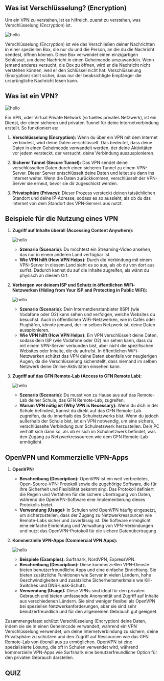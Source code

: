## Was ist Verschlüsselung? (Encryption)

Um ein VPN zu verstehen, ist es hilfreich, zuerst zu verstehen, was Verschlüsselung (Encryption) ist.

![hello](/how-encryption-works.png)

Verschlüsselung (Encryption) ist wie das Verschließen deiner Nachrichten in einer speziellen Box, die nur du und die Person, an die du die Nachricht sendest, öffnen können. Diese Box verwendet einen einzigartigen Schlüssel, um deine Nachricht in einen Geheimcode umzuwandeln. Wenn jemand anderes versucht, die Box zu öffnen, wird er die Nachricht nicht verstehen können, weil er den Schlüssel nicht hat. Verschlüsselung (Encryption) stellt sicher, dass nur der beabsichtigte Empfänger die ursprüngliche Nachricht lesen kann.

## Was ist ein VPN?

![hello](/a5E60vL_700bwp.png)

Ein VPN, oder Virtual Private Network (virtuelles privates Netzwerk), ist ein Dienst, der einen sicheren und privaten Tunnel für deine Internetverbindung erstellt. So funktioniert es:

1. **Verschlüsselung (Encryption):** Wenn du über ein VPN mit dem Internet verbindest, wird deine Daten verschlüsselt. Das bedeutet, dass deine Daten in einen Geheimcode verwandelt werden, der deine Aktivitäten vor jedem versteckt, der versucht, deine Verbindung auszuspionieren.

2. **Sicherer Tunnel (Secure Tunnel):** Das VPN sendet deine verschlüsselten Daten durch einen sicheren Tunnel zu einem VPN-Server. Dieser Server entschlüsselt deine Daten und leitet sie dann ins Internet weiter. Wenn die Daten zurückkommen, verschlüsselt der VPN-Server sie erneut, bevor sie dir zugeschickt werden.

3. **Privatsphäre (Privacy):** Dieser Prozess versteckt deinen tatsächlichen Standort und deine IP-Adresse, sodass es so aussieht, als ob du das Internet von dem Standort des VPN-Servers aus nutzt.

## Beispiele für die Nutzung eines VPN

1. **Zugriff auf Inhalte überall (Accessing Content Anywhere):**

   ![hello](/eu13.png)

   - **Szenario (Scenario):** Du möchtest ein Streaming-Video ansehen, das nur in einem anderen Land verfügbar ist.
   - **Wie VPN hilft (How VPN Helps):** Durch die Verbindung mit einem VPN-Server in diesem Land sieht es so aus, als ob du von dort aus surfst. Dadurch kannst du auf die Inhalte zugreifen, als wärst du physisch an diesem Ort.

2. **Verbergen vor deinem ISP und Schutz in öffentlichen WiFi-Netzwerken (Hiding from Your ISP and Protecting in Public WiFi):**

   ![hello](/anon.jpeg)

   - **Szenario (Scenario):** Dein Internetdienstanbieter (ISP) (wie Vodafone oder O2) kann sehen und verfolgen, welche Websites du besuchst. Auch in öffentlichen WiFi-Netzwerken, wie in Cafés oder Flughäfen, könnte jemand, der im selben Netzwerk ist, deine Daten ausspionieren.
   - **Wie VPN hilft (How VPN Helps):** Ein VPN verschlüsselt deine Daten, sodass dein ISP (wie Vodafone oder O2) nur sehen kann, dass du mit einem VPN-Server verbunden bist, aber nicht die spezifischen Websites oder Inhalte, die du aufrufst. In öffentlichen WiFi-Netzwerken schützt das VPN deine Daten ebenfalls vor neugierigen Augen, da die Verschlüsselung sicherstellt, dass niemand im selben Netzwerk deine Online-Aktivitäten einsehen kann.

3. **Zugriff auf das GFN Remote-Lab (Access to GFN Remote Lab):**

   ![hello](/tunnelGFN.png)

   - **Szenario (Scenario):** Du musst von zu Hause aus auf das Remote-Lab deiner Schule, das GFN Remote-Lab, zugreifen.
   - **Warum VPN nötig ist (Why VPN is Necessary):** Wenn du dich in der Schule befindest, kannst du direkt auf das GFN Remote-Lab zugreifen, da du innerhalb des Schulnetzwerks bist. Wenn du jedoch außerhalb der Schule bist, ist ein VPN notwendig, um eine sichere, verschlüsselte Verbindung zum Schulnetzwerk herzustellen. Dein PC verhält sich dann so, als ob er sich im Schulnetzwerk befindet, was den Zugang zu Netzwerkressourcen wie dem GFN Remote-Lab ermöglicht.

## OpenVPN und Kommerzielle VPN-Apps

1. **OpenVPN:**

   - **Beschreibung (Description):** OpenVPN ist ein weit verbreitetes, Open-Source-VPN-Protokoll sowie die zugehörige Software, die für ihre Sicherheit und Flexibilität bekannt sind. Das Protokoll definiert die Regeln und Verfahren für die sichere Übertragung von Daten, während die OpenVPN-Software eine Implementierung dieses Protokolls bietet.
   - **Verwendung (Usage):** In Schulen wird OpenVPN häufig eingesetzt, um sicherzustellen, dass der Zugang zu Netzwerkressourcen wie Remote-Labs sicher und zuverlässig ist. Die Software ermöglicht eine einfache Einrichtung und Verwaltung von VPN-Verbindungen und nutzt das OpenVPN-Protokoll für die sichere Datenübertragung.

2. **Kommerzielle VPN-Apps (Commercial VPN Apps):**

   ![hello](/commvpn.jpg)

   - **Beispiele (Examples):** Surfshark, NordVPN, ExpressVPN.
   - **Beschreibung (Description):** Diese kommerziellen VPN-Dienste bieten benutzerfreundliche Apps und eine einfache Einrichtung. Sie bieten zusätzliche Funktionen wie Server in vielen Ländern, hohe Geschwindigkeiten und zusätzliche Sicherheitsmerkmale wie Kill-Switches und DNS-Leak-Schutz.
   - **Verwendung (Usage):** Diese VPNs sind ideal für den privaten Gebrauch und bieten umfassende Anonymität und Zugriff auf Inhalte aus verschiedenen Ländern. Sie sind weniger flexibel als OpenVPN bei speziellen Netzwerkanforderungen, aber sie sind sehr benutzerfreundlich und für den allgemeinen Gebrauch gut geeignet.

Zusammengefasst schützt Verschlüsselung (Encryption) deine Daten, indem sie sie in einen Geheimcode verwandelt, während ein VPN Verschlüsselung verwendet, um deine Internetverbindung zu sichern, deine Privatsphäre zu schützen und den Zugriff auf Ressourcen wie das GFN Remote-Lab von überall aus zu ermöglichen. OpenVPN ist eine spezialisierte Lösung, die oft in Schulen verwendet wird, während kommerzielle VPN-Apps wie Surfshark eine benutzerfreundliche Option für den privaten Gebrauch darstellen.

## QUIZ



<Quiz quiz={quiz} />
